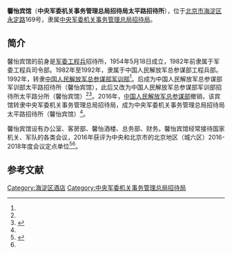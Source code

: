 {{Infobox PRCG
|color = darkgreen
|机构名称 = 中央军委机关事务管理总局招待局太平路招待所
|机构名称2 = 馨怡宾馆
|上级机构 = [[中央军事委员会机关事务管理总局招待局|中央军事委员会机关事务管理总局招待局]]
|机构类型 = 中央军事委员会机关事务管理总局招待局直属单位
|军事级别 = 
|标志1 = China Emblem PLA.svg
|标志1说明 = [[中国人民解放军军徽|中国人民解放军军徽]]
|职位1 = 
|人员1 = 
|衔级1 = 
|职位2 = 
|人员2 =
|职位3 =
|人员3 =
|职位4 =
|人员4 =
|地址1 = [[北京市|北京市]][[海淀区|海淀区]][[永定路|永定路]]169号
|成立时间 = 1954年
|a=
|b=
|c=
|d=
|E=
|e=
}}

'''馨怡宾馆'''（'''中央军委机关事务管理总局招待局太平路招待所'''），位于[[北京市|北京市]][[海淀区|海淀区]][[永定路|永定路]]169号，隶属[[中央军事委员会机关事务管理总局招待局|中央军委机关事务管理总局招待局]]。

==简介==
馨怡宾馆的前身是[[中国人民解放军工程兵|军委工程兵]]招待所，1954年5月18日成立，1982年前隶属于军委工程兵司令部。1982年至1992年，隶属于中国人民解放军总参谋部工程兵部。1992年，转隶[[中国人民解放军总参谋部军训部|中国人民解放军总参谋部军训部]]<ref name=jj/>。后成为中国人民解放军总参谋部军训部太平路招待所（馨怡宾馆），此后又改为中国人民解放军总参谋部军训部招待所太平路分所（馨怡宾馆）<ref name=jj/><ref name=zhbiao>{{Cite web |url = http://www.ccgp.gov.cn/cggg/dfgg/zbgg/201701/t20170117_7867097.htm |title = 北京地区（城六区）2016-2018年度会议定点单位协议采购项目中标公告：006中标公告附件2：第二包中标供应商名单 |author =  |date = 2017-01-17 |publisher = 中国政府采购网 |language =  |accessdate =  |quote =  |archive-date = 2017-03-29 |archive-url = https://web.archive.org/web/20170329050101/http://www.ccgp.gov.cn/cggg/dfgg/zbgg/201701/t20170117_7867097.htm |dead-url = no }}</ref>。2016年，[[中国人民解放军总参谋部|中国人民解放军总参谋部]]撤销，该宾馆转隶中央军委机关事务管理总局招待局，成为中央军委机关事务管理总局招待局太平路招待所（馨怡宾馆）<ref name=jj/>。

馨怡宾馆设有办公室、客房部、馨怡酒楼、总务部、财务。馨怡宾馆经常接待国家机关、军队的各类会议，2016年获评为中央和北京市的北京地区（城六区）2016-2018年度会议定点单位<ref name=jj>{{Cite web|url = http://www.ydl169.com/wenxin/article.asp?articleid=6|title = 馨怡宾馆简介|author = |date = |publisher = 馨怡网|language = |accessdate = 2017-03-28|quote = |archive-url = https://web.archive.org/web/20170904202104/http://www.ydl169.com/wenxin/article.asp?articleid=6|archive-date = 2017-09-04|dead-url = yes}}</ref><ref name=zhbiao/>。

==参考文献==
{{Reflist}}

[[Category:海淀区酒店|Category:海淀区酒店]]
[[Category:中央军委机关事务管理总局招待局|Category:中央军委机关事务管理总局招待局]]